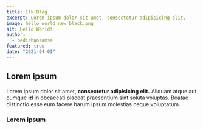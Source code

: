 ```yaml
---
title: İlk Blog
excerpt: Lorem ipsum dolor sit amet, consectetur adipisicing elit.
image: hello_world_new_black.png
alt: Hello World!
author:
  - bedirhansamsa
featured: true
date: "2021-04-01"
---
```

## Lorem ipsum
Lorem ipsum dolor sit amet, **consectetur adipisicing elit.** Aliquam atque aut cumque **id** in obcaecati placeat praesentium sint soluta voluptas. Beatae distinctio esse eum facere harum ipsum molestias neque voluptatum.

### Lorem ipsum